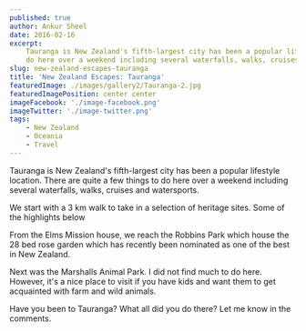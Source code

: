 ```yaml
---
published: true
author: Ankur Sheel
date: 2016-02-16
excerpt:
    Tauranga is New Zealand's fifth-largest city has been a popular lifestyle location.  There are quite a few things to
    do here over a weekend including several waterfalls, walks, cruises and watersports.
slug: new-zealand-escapes-tauranga
title: 'New Zealand Escapes: Tauranga'
featuredImage: ./images/gallery2/Tauranga-2.jpg
featuredImagePosition: center center
imageFacebook: './image-facebook.png'
imageTwitter: './image-twitter.png'
tags:
    - New Zealand
    - Oceania
    - Travel
---
```


Tauranga is New Zealand's fifth-largest city has been a popular lifestyle location. There are quite a few things to do
here over a weekend including several waterfalls, walks, cruises and watersports.

<ImageGallery relativeDirectory={props.path} subDirectory="gallery1" />

We start with a 3 km walk to take in a selection of heritage sites. Some of the highlights below

<ImageGallery relativeDirectory={props.path} subDirectory="gallery2" />

From the Elms Mission house, we reach the Robbins Park which house the 28 bed rose garden which has recently been
nominated as one of the best in New Zealand.

<ImageGallery relativeDirectory={props.path} subDirectory="gallery3" />

Next was the Marshalls Animal Park. I did not find much to do here. However, it's a nice place to visit if you have kids
and want them to get acquainted with farm and wild animals.

<ImageGallery relativeDirectory={props.path} subDirectory="gallery4" />

Have you been to Tauranga? What all did you do there? Let me know in the comments.
